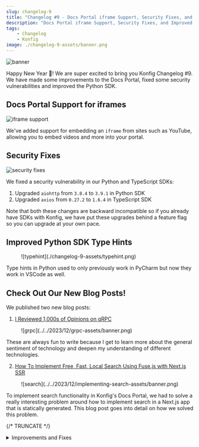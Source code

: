 ```yaml
---
slug: changelog-9
title: "Changelog #9 - Docs Portal iframe Support, Security Fixes, and Improved Python SDK Type Hints"
description: "Docs Portal iframe Support, Security Fixes, and Improved Python SDK Type Hints"
tags:
    - Changelog
    - Konfig
image: ./changelog-9-assets/banner.png
---
```


![banner](./changelog-9-assets/banner.png)

Happy New Year 🎉! We are super excited to bring you Konfig Changelog #9. We have made some
improvements to the Docs Portal, fixed some security vulnerabilities and improved the Python SDK.

## Docs Portal Support for iframes

![iframe support](./changelog-9-assets/iframe.png)

We've added support for embedding an `iframe` from sites such as YouTube,
allowing you to embed videos and more into your portal.

## Security Fixes

![security fixes](./changelog-9-assets/security.png)

We fixed a security vulnerability in our Python and TypeScript SDKs:

1. Upgraded `aiohttp` from `3.8.4` to `3.9.1` in Python SDK
2. Upgraded `axios` from `0.27.2` to `1.6.4` in TypeScript SDK

Note that both these changes are backward incompatible so if you already have
SDKs with Konfig, we have put these upgrades behind a feature flag so you can
upgrade at your own pace.

## Improved Python SDK Type Hints

<Figure caption="Screenshot of response type hint being inferred inside of VSCode">
![typehint](./changelog-9-assets/typehint.png)
</Figure>

Type hints in Python used to only previously work in PyCharm but now they work in VSCode as well.

## Check Out Our New Blog Posts!

We published two new blog posts:

1. [I Reviewed 1,000s of Opinions on gRPC](/blog/grpc)

<Figure caption="A fun read!">
![grpc](../../2023/12/grpc-assets/banner.png)
</Figure>

These are always fun to write because I get to learn more about the general
sentiment of technology and deepen my understanding of different technologies.

2. [How To Implement Free, Fast, Local Search Using Fuse.js with Next.js SSR](/blog/how-to-implement-free-fast-local-search-with-fuse-js-with-next-js-ssr)

<Figure caption="A technical read!">
![search](../../2023/12/implementing-search-assets/banner.png)
</Figure>

To implement search functionality in Konfig's Docs Portal, we had to solve a
really interesting problem around how to implement search in a Next.js app that
is statically generated. This blog post goes into detail on how we solved this
problem.

{/* TRUNCATE */}

<details>
<summary>Improvements and Fixes</summary>
- Stop Konfig automation workflows from running concurrently to avoid no-op PRs
- Added retry logic to automation to improve reliability in case of transient errors
- Fix request body array not being populated when navigating in Docs Portal
- Remove the "Last Commit" badge from the generated `README.md` since it was buggy and not useful
- Fix broken "Documentation" link in top-level `README.md` in SDK repo
- Add more documentation of each property for adding markdown pages to docs
- Support passing response as a parameter in Python SDK
- Fix Go SDK not being published due to missing command in `konfig publish`
- Added rule to catch duplicate method names under a tag in OpenAPI spec
- Fix the `summary` property in OpenAPI spec causing a layout shift in the navbar
- Change the icon of the parent section button from the burger menu to arrows to make it look more clickable
- Fix the iframe width in the docs portal
- For array request bodies in the docs portal, populate the first element by default
to show all the documentation for the array item schema
- Update `prism` dependency for `konfig mock`
</details>